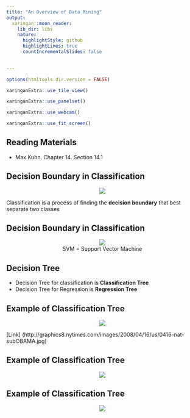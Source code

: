 ```yaml
---
title: "An Overview of Data Mining"
output:
  xaringan::moon_reader:
    lib_dir: libs
    nature:
      highlightStyle: github
      highlightLines: true
      countIncrementalSlides: false
   

---
```


```r
options(htmltools.dir.version = FALSE)
```

```r
xaringanExtra::use_tile_view()
```


```r
xaringanExtra::use_panelset()
```

```r
xaringanExtra::use_webcam()
```

```r
xaringanExtra::use_fit_screen()
```

## Reading Materials

- Max Kuhn. Chapter 14. Section 14.1 


## Decision Boundary in Classification


<center>
![](images/db.png)
</center>

Classification is a process of finding the **decision boundary** that best separate two classes

## Decision Boundary in Classification


<center>
![](images/db1.png)
</center>

<center>
SVM = Support Vector Machine
</center>


## Decision Tree

- Decision Tree for classification is **Classification Tree**
- Decision Tree for Regression is **Regression Tree**

## Example of Classification Tree


<center>
![](images/tree2.jpg)
</center>

[Link] (http://graphics8.nytimes.com/images/2008/04/16/us/0416-nat-subOBAMA.jpg)

## Example of Classification Tree


<center>
![](images/tree3.png)
</center>


## Example of Classification Tree


<center>
![](images/tree4.png)
</center>
